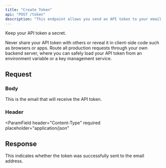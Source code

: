 ```yaml
---
title: "Create Token"
api: "POST /token"
description: "This endpoint allows you send an API token to your email. You need to provide an email address."
---
```


<Warning>Keep your API token a secret.</Warning>

Never share your API token with others or reveal it in client-side code such as browsers or apps. Route all production requests through your own backend server, where you can safely load your API token from an environment variable or a key management service.

## Request

### Body

<ParamField body="email" type="string" required>
  This is the email that will receive the API token.
</ParamField>

### Header

<ParamField
  header="Content-Type"
  required
  placeholder="application/json"
></ParamField>

## Response

<ResponseField name="status" type="string">
  This indicates whether the token was successfully sent to the email address.
</ResponseField>
